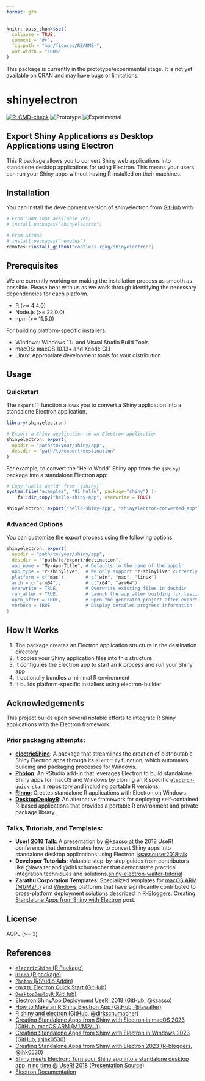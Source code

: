```yaml
---
format: gfm
---
```


<!-- README.md is generated from README.qmd. Please edit that file -->

```r
knitr::opts_chunk$set(
  collapse = TRUE,
  comment = "#>",
  fig.path = "man/figures/README-",
  out.width = "100%"
)
```


:::{.callout-important}
This package is currently in the prototype/experimental stage. It is not yet
available on CRAN and may have bugs or limitations. 
:::

# shinyelectron

<!-- badges: start -->
[![R-CMD-check](https://github.com/coatless-rpkg/shinyelectron/actions/workflows/R-CMD-check.yaml/badge.svg)](https://github.com/coatless-rpkg/shinyelectron/actions/workflows/R-CMD-check.yaml)
![Prototype](https://img.shields.io/badge/Status-Prototype-orange)
![Experimental](https://img.shields.io/badge/Status-Experimental-blue)
<!-- badges: end -->

## Export Shiny Applications as Desktop Applications using Electron

This R package allows you to convert Shiny web applications into standalone desktop applications for using Electron. This means your users can run your Shiny apps without having
R installed on their machines.


## Installation

You can install the development version of shinyelectron from [GitHub](https://github.com/) with:

``` r
# From CRAN (not available yet)
# install.packages("shinyelectron")

# From GitHub
# install.packages("remotes")
remotes::install_github("coatless-rpkg/shinyelectron")
```

## Prerequisites

:::{.callout-important} 
We are currently working on making the installation process as smooth as possible. 
Please bear with us as we work through identifying the necessary dependencies for each platform.
:::

- R (>= 4.4.0)
- Node.js (>= 22.0.0)
- npm (>= 11.5.0)

For building platform-specific installers:

- Windows: Windows 11+ and Visual Studio Build Tools
- macOS: macOS 10.13+ and Xcode CLI
- Linux: Appropriate development tools for your distribution

## Usage

### Quickstart

The `export()` function allows you to convert a Shiny application into a standalone Electron application.

```r
library(shinyelectron)

# Export a Shiny application to an Electron application
shinyelectron::export(
  appdir = "path/to/your/shiny/app",
  destdir = "path/to/export/destination"
)
```

For example, to convert the "Hello World" Shiny app from the `{shiny}` package
into a standalone Electron app:

```r
# Copy "Hello World" from `{shiny}`
system.file("examples", "01_hello", package="shiny") |>
    fs::dir_copy("hello-shiny-app", overwrite = TRUE)

shinyelectron::export("hello-shiny-app", "shinyelectron-converted-app")
```

### Advanced Options

You can customize the export process using the following options:

```r
shinyelectron::export(
  appdir = "path/to/your/shiny/app",
  destdir = ""path/to/export/destination",
  app_name = "My-App-Title", # Defaults to the name of the appdir
  app_type = "r-shinylive",  # We only support "r-shinylive" currently
  platform = c("mac"),       # c("win", "mac", "linux")
  arch = c("arm64"),         # c("x64", "arm64")
  overwrite = TRUE,          # Overwrite existing files in destdir
  run_after = TRUE,          # Launch the app after building for testing
  open_after = TRUE,         # Open the generated project after export
  verbose = TRUE             # Display detailed progress information 
)
```

## How It Works

1. The package creates an Electron application structure in the destination directory
2. It copies your Shiny application files into this structure
3. It configures the Electron app to start an R process and run your Shiny app
4. It optionally bundles a minimal R environment
5. It builds platform-specific installers using electron-builder

## Acknowledgements

This project builds upon several notable efforts to integrate R Shiny 
applications with the Electron framework.

### Prior packaging attempts:

- [**electricShine**][electricShine]: A package that streamlines the creation of distributable Shiny Electron apps through its `electrify` function, which automates building and packaging processes for Windows.
- [**Photon**][photon]: An RStudio add-in that leverages Electron to build standalone Shiny apps for macOS and Windows by cloning an R specific [`electron-quick-start` repository][COVAIL-electron-quick-start] and including portable R versions.
- [**RInno**][rinno]: Creates standalone R applications with Electron on Windows.
- [**DesktopDeployR**][desktopdeployr]: An alternative framework for deploying self-contained
  R-based applications that provides a portable R environment and private package
  library.

### Talks, Tutorials, and Templates:

- **User! 2018 Talk**: A presentation by @ksasso at the 2018 UseR! conference that demonstrates how to convert Shiny apps into standalone desktop applications using Electron. [ksassouser2018talk]
- **Developer Tutorials**: Valuable step-by-step guides from contributors like @lawalter and @dirkschumacher that demonstrate practical integration techniques and solutions.[shiny-electron-walter-tutorial][shiny-electron-dirk-tutorial]
- **Zarathu Corporation Templates**: Specialized templates for [macOS ARM (M1/M2/..)][shiny-electron-zarathucorp-m1] and [Windows][shiny-electron-zarathucorp-windows] platforms that have significantly contributed to cross-platform deployment solutions
  described in [R-Bloggers: Creating Standalone Apps from Shiny with Electron][shiny-electron-zarathucorp-rbloggers] post.

## License

AGPL (>= 3)

## References

- [`electricShine` (R Package)][electricShine]
- [`RInno` (R package)][rinno]
- [`Photon` (RStudio Addin)][photon]
- [`COVAIL` Electron Quick Start (GitHub)][COVAIL-electron-quick-start]
- [`DesktopDeployR` (GitHub)][desktopdeployr]
- [Electron ShinyApp Deployment UseR! 2018 (GitHub, @ksasso)][ksassoshinyappdev]
- [How to Make an R Shiny Electron App (GitHub, @lawalter)][shiny-electron-walter-tutorial]
- [R shiny and electron (GitHub, @dirkschumacher)][shiny-electron-dirk-tutorial]
- [Creating Standalone Apps from Shiny with Electron in macOS 2023 (GitHub, macOS ARM (M1/M2/...))][shiny-electron-zarathucorp-m1]
- [Creating Standalone Apps from Shiny with Electron in Windows 2023 (GitHub, @jhk0530)][shiny-electron-zarathucorp-windows]
- [Creating Standalone Apps from Shiny with Electron 2023 (R-bloggers, @jhk0530)][shiny-electron-zarathucorp-rbloggers]
- [Shiny meets Electron: Turn your Shiny app into a standalone desktop app in no time @ UseR! 2018][ksassouser2018talk] ([Presentation Source][ksassouser2018code])
- [Electron Documentation][electron-docs]




[electricShine]: https://chasemc.github.io/electricShine/

[electron-docs]: https://electronjs.org/docs/latest/tutorial/application-distribution
[rinno]: https://github.com/ficonsulting/RInno
[desktopdeployr]: https://github.com/wleepang/DesktopDeployR

[ksassouser2018code]: https://github.com/ksasso/useR_electron_meet_shiny/
[ksassouser2018talk]: https://www.youtube.com/watch?v=ARrbbviGvjc
[ksassoshinyappdev]: https://github.com/ksasso/Electron_ShinyApp_Deployment

[photon]: https://github.com/COVAIL/photon
[COVAIL-electron-quick-start]: https://github.com/COVAIL/electron-quick-start

[shiny-electron-zarathucorp-m1]: https://github.com/zarathucorp/shiny-electron-template-m1
[shiny-electron-zarathucorp-windows]: https://github.com/zarathucorp/shiny-electron-template-windows
[shiny-electron-zarathucorp-rbloggers]: https://www.r-bloggers.com/2023/03/creating-standalone-apps-from-shiny-with-electron-2023-macos-m1/

[shiny-electron-walter-tutorial]: https://github.com/lawalter/r-shiny-electron-app
[shiny-electron-dirk-tutorial]: https://github.com/dirkschumacher/r-shiny-electron

